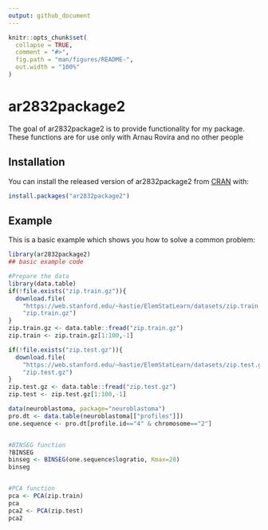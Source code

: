 ---
output: github_document
---

<!-- README.md is generated from README.Rmd. Please edit that file -->

```{r, include = FALSE}
knitr::opts_chunk$set(
  collapse = TRUE,
  comment = "#>",
  fig.path = "man/figures/README-",
  out.width = "100%"
)
```

# ar2832package2

<!-- badges: start -->
<!-- badges: end -->

The goal of ar2832package2 is to provide functionality for my package. These functions are for use only with Arnau Rovira and no other people

## Installation

You can install the released version of ar2832package2 from [CRAN](https://CRAN.R-project.org) with:

``` r
install.packages("ar2832package2")
```

## Example

This is a basic example which shows you how to solve a common problem:

```{r example}
library(ar2832package2)
## basic example code

#Prepare the data
library(data.table)
if(!file.exists("zip.train.gz")){
  download.file(
    "https://web.stanford.edu/~hastie/ElemStatLearn/datasets/zip.train.gz",
    "zip.train.gz")
}
zip.train.gz <- data.table::fread("zip.train.gz")
zip.train <- zip.train.gz[1:100,-1]

if(!file.exists("zip.test.gz")){
  download.file(
    "https://web.stanford.edu/~hastie/ElemStatLearn/datasets/zip.test.gz",
    "zip.test.gz")
}
zip.test.gz <- data.table::fread("zip.test.gz")
zip.test <- zip.test.gz[1:100,-1]

data(neuroblastoma, package="neuroblastoma")
pro.dt <- data.table(neuroblastoma[["profiles"]])
one.sequence <- pro.dt[profile.id=="4" & chromosome=="2"]


#BINSEG function
?BINSEG
binseg <- BINSEG(one.sequence$logratio, Kmax=20)
binseg


#PCA function
pca <- PCA(zip.train)
pca
pca2 <- PCA(zip.test)
pca2
```

